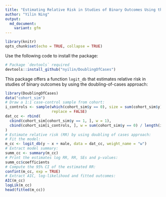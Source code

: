 ```yaml
---
title: "Estimating Relative Risk in Studies of Binary Outcomes Using the Doubling of Cases Approach"
author: "Yilin Ning"
output: 
  md_document:
    variant: gfm
---
```


```r
library(knitr)
opts_chunk$set(echo = TRUE, collapse = TRUE)
```

Use the following code to install the package:

```r
# Package `devtools` required
devtools::install_github("nyilin/DoublingOfCases")
```

This package offers a function `logit_db` that estimates relative risk in
studies of binary outcomes by using the doubling-of-cases approach:

```r
library(DoublingOfCases)
data("cohort_sim")
# Draw a 1:1 case-control sample from cohort:
i_controls <- sample(which(cohort_sim$y == 0), size = sum(cohort_sim$y),
                     replace = FALSE)
dat_cc <- rbind(
  cbind(cohort_sim[cohort_sim$y == 1, ], w = 1),
  cbind(cohort_sim[i_controls, ], w = sum(cohort_sim$y == 0) / length(i_controls))
)
# Estimate relative risk (RR) by using doubling of cases approach:
# Fit the model:
m_cc <- logit_db(y ~ x + male, data = dat_cc, weight_name = "w")
# Extract model summary:
summ_cc <- summary(m_cc)
# Print the estimates log RR, RR, SEs and p-values:
summ_cc$coefficients
# Compute the 95% CI of the estimated RR:
confint(m_cc, exp = TRUE)
# Extract AIC, log-likelihood and fitted outcomes:
AIC(m_cc)
logLik(m_cc)
head(fitted(m_cc))
```
